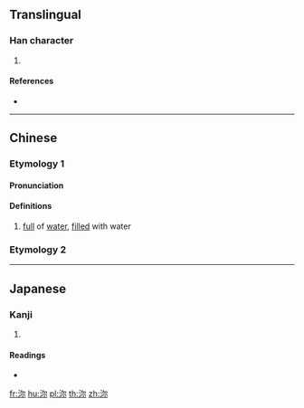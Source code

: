 {{also|濔}}
==Translingual==

===Han character===
{{Han char|rn=85|rad=水|as=05|sn=8|four=|canj=ENF|ids=⿰氵尔}}

# {{defn|Han|sort=水05}}

====References====
* {{Han ref|kx=0613.110|dkj=17247|dj=1007.020|hdz=31590.030|uh=6CB5|ud=27829}}

----

==Chinese==
{{zh-forms}}

===Etymology 1===
====Pronunciation====
{{zh-pron
|m=mǐ
|c=
|mc=y
|oc=y
|ma=
|cat=a
}}

====Definitions====
{{zh-hanzi}}

# [[full]] of [[water]], [[fill]]ed with water

===Etymology 2===
{{zh-see|沴|a}}

----

==Japanese==

===Kanji===
{{ja-kanji|grade=|rs=水05}}

# {{defn|lang=ja|sort=水05}}

====Readings====
* {{ja-readings|on=[[でい]] (dei), [[ない]] (nai)|kun=}}

[[fr:沵]]
[[hu:沵]]
[[pl:沵]]
[[th:沵]]
[[zh:沵]]